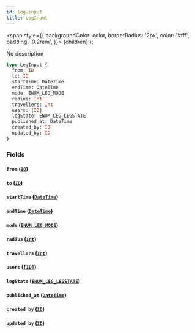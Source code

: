 ```yaml
---
id: leg-input
title: LegInput
---
```


<span
style={{
      backgroundColor: color,
      borderRadius: '2px',
      color: '#fff',
      padding: '0.2rem',
    }}>
{children}
</span>
);

No description

```graphql
type LegInput {
  from: ID
  to: ID
  startTime: DateTime
  endTime: DateTime
  mode: ENUM_LEG_MODE
  radius: Int
  travellers: Int
  users: [ID]
  legState: ENUM_LEG_LEGSTATE
  published_at: DateTime
  created_by: ID
  updated_by: ID
}
```

### Fields

#### `from` ([`ID`](/v1/scalars/id))

#### `to` ([`ID`](/v1/scalars/id))

#### `startTime` ([`DateTime`](/v1/scalars/date-time))

#### `endTime` ([`DateTime`](/v1/scalars/date-time))

#### `mode` ([`ENUM_LEG_MODE`](/v1/enums/enum-leg-mode))

#### `radius` ([`Int`](/v1/scalars/int))

#### `travellers` ([`Int`](/v1/scalars/int))

#### `users` ([`[ID]`](/v1/scalars/id))

#### `legState` ([`ENUM_LEG_LEGSTATE`](/v1/enums/enum-leg-legstate))

#### `published_at` ([`DateTime`](/v1/scalars/date-time))

#### `created_by` ([`ID`](/v1/scalars/id))

#### `updated_by` ([`ID`](/v1/scalars/id))
